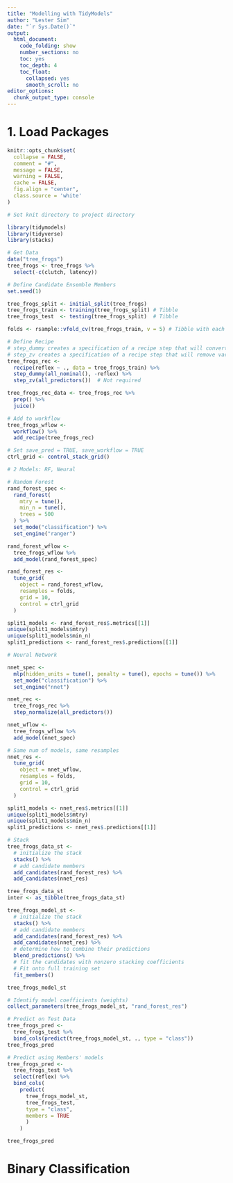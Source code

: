```yaml
---
title: "Modelling with TidyModels"
author: "Lester Sim"
date: "`r Sys.Date()`"
output:
  html_document:
    code_folding: show
    number_sections: no
    toc: yes
    toc_depth: 4
    toc_float:
      collapsed: yes
      smooth_scroll: no
editor_options:
  chunk_output_type: console
---
```


# 1. Load Packages
```r
knitr::opts_chunk$set(
  collapse = FALSE,
  comment = "#",
  message = FALSE,
  warning = FALSE,
  cache = FALSE,
  fig.align = "center",
  class.source = 'white'
)

# Set knit directory to project directory
```

```r
library(tidymodels)
library(tidyverse)
library(stacks)
```

```r
# Get Data
data("tree_frogs")
tree_frogs <- tree_frogs %>%
  select(-c(clutch, latency))
```

```r
# Define Candidate Ensemble Members
set.seed(1)

tree_frogs_split <- initial_split(tree_frogs)
tree_frogs_train <- training(tree_frogs_split) # Tibble
tree_frogs_test  <- testing(tree_frogs_split)  # Tibble

folds <- rsample::vfold_cv(tree_frogs_train, v = 5) # Tibble with each row containing 1 split

# Define Recipe
# step_dummy creates a specification of a recipe step that will convert nominal data (e.g. character or factors) into one or more numeric binary model terms for the levels of the original data.
# step_zv creates a specification of a recipe step that will remove variables that contain only a single value.
tree_frogs_rec <- 
  recipe(reflex ~ ., data = tree_frogs_train) %>%
  step_dummy(all_nominal(), -reflex) %>%
  step_zv(all_predictors())  # Not required

tree_frogs_rec_data <- tree_frogs_rec %>% 
  prep() %>% 
  juice()

# Add to workflow
tree_frogs_wflow <- 
  workflow() %>% 
  add_recipe(tree_frogs_rec)
```

```r
# Set save_pred = TRUE, save_workflow = TRUE
ctrl_grid <- control_stack_grid()

# 2 Models: RF, Neural

# Random Forest
rand_forest_spec <- 
  rand_forest(
    mtry = tune(),
    min_n = tune(),
    trees = 500
  ) %>%
  set_mode("classification") %>%
  set_engine("ranger")

rand_forest_wflow <-
  tree_frogs_wflow %>%
  add_model(rand_forest_spec)

rand_forest_res <- 
  tune_grid(
    object = rand_forest_wflow, 
    resamples = folds, 
    grid = 10,
    control = ctrl_grid
  )

split1_models <- rand_forest_res$.metrics[[1]]
unique(split1_models$mtry)
unique(split1_models$min_n)
split1_predictions <- rand_forest_res$.predictions[[1]]

```

```r
# Neural Network

nnet_spec <-
  mlp(hidden_units = tune(), penalty = tune(), epochs = tune()) %>%
  set_mode("classification") %>%
  set_engine("nnet")

nnet_rec <- 
  tree_frogs_rec %>% 
  step_normalize(all_predictors())

nnet_wflow <- 
  tree_frogs_wflow %>%
  add_model(nnet_spec)

# Same num of models, same resamples
nnet_res <-
  tune_grid(
    object = nnet_wflow, 
    resamples = folds, 
    grid = 10,
    control = ctrl_grid
  )

split1_models <- nnet_res$.metrics[[1]]
unique(split1_models$mtry)
unique(split1_models$min_n)
split1_predictions <- nnet_res$.predictions[[1]]

```


```r
# Stack
tree_frogs_data_st <- 
  # initialize the stack
  stacks() %>%
  # add candidate members
  add_candidates(rand_forest_res) %>%
  add_candidates(nnet_res)

tree_frogs_data_st
inter <- as_tibble(tree_frogs_data_st)

tree_frogs_model_st <- 
  # initialize the stack
  stacks() %>%
  # add candidate members
  add_candidates(rand_forest_res) %>%
  add_candidates(nnet_res) %>%
  # determine how to combine their predictions
  blend_predictions() %>%
  # fit the candidates with nonzero stacking coefficients
  # Fit onto full training set
  fit_members()

tree_frogs_model_st
```

```r
# Identify model coefficients (weights)
collect_parameters(tree_frogs_model_st, "rand_forest_res")

```

```r
# Predict on Test Data
tree_frogs_pred <-
  tree_frogs_test %>%
  bind_cols(predict(tree_frogs_model_st, ., type = "class"))
tree_frogs_pred
```

```r
# Predict using Members' models
tree_frogs_pred <-
  tree_frogs_test %>%
  select(reflex) %>%
  bind_cols(
    predict(
      tree_frogs_model_st,
      tree_frogs_test,
      type = "class",
      members = TRUE
      )
    )

tree_frogs_pred
```


# Binary Classification

```r

```


